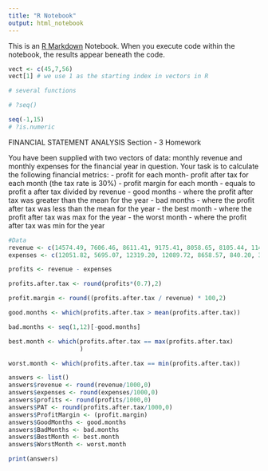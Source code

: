 ---
title: "R Notebook"
output: html_notebook
---

This is an [R Markdown](http://rmarkdown.rstudio.com) Notebook. When you execute code within the notebook, the results appear beneath the code.

```{r section-3}

vect <- c(45,7,56)
vect[1] # we use 1 as the starting index in vectors in R

# several functions

# ?seq()

seq(-1,15)
# ?is.numeric

```

FINANCIAL STATEMENT ANALYSIS Section - 3 Homework

You have been supplied with two vectors of data: monthly revenue and monthly expenses for the financial year in question. Your task is to calculate the following financial metrics:
- profit for each month- profit after tax for each month (the tax rate is 30%)
- profit margin for each month - equals to profit a after tax divided by revenue
- good months - where the profit after tax was greater than the mean for the year
- bad months - where the profit after tax was less than the mean for the year
- the best month - where the profit after tax was max for the year
- the worst month - where the profit after tax was min for the year


```{r}

#Data
revenue <- c(14574.49, 7606.46, 8611.41, 9175.41, 8058.65, 8105.44, 11496.28, 9766.09, 10305.32, 14379.96, 10713.97, 15433.50)
expenses <- c(12051.82, 5695.07, 12319.20, 12089.72, 8658.57, 840.20, 3285.73, 5821.12, 6976.93, 16618.61, 10054.37, 3803.96)

profits <- revenue - expenses

profits.after.tax <- round(profits*(0.7),2)

profit.margin <- round((profits.after.tax / revenue) * 100,2)

good.months <- which(profits.after.tax > mean(profits.after.tax))

bad.months <- seq(1,12)[-good.months]

best.month <- which(profits.after.tax == max(profits.after.tax)
                    )

worst.month <- which(profits.after.tax == min(profits.after.tax))

answers <- list()
answers$revenue <- round(revenue/1000,0)
answers$expenses <- round(expenses/1000,0)
answers$profits <- round(profits/1000,0)
answers$PAT <- round(profits.after.tax/1000,0)
answers$ProfitMargin <- (profit.margin)
answers$GoodMonths <- good.months
answers$BadMonths <- bad.months
answers$BestMonth <- best.month
answers$WorstMonth <- worst.month

print(answers)
```

